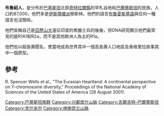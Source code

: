 '''布魯紹人'''，是分布於[[巴基斯坦|巴基斯坦]]北部[[奇特拉爾縣|奇特拉爾縣]]的罕札谷地和[[巴爾蒂斯坦|巴爾蒂斯坦]]的民族，人口約87,000，他們多是[[伊斯瑪儀派|伊斯瑪儀派]]穆斯林。他們的語言[[布魯夏斯基語|布魯夏斯基語]]與任何一種語言也沒關係。

他們宣稱自己是[[亞歷山大|亞歷山大]]遠征印度的希臘士兵的後裔，但DNA研究顯示他們最常見的是R1A1和R2a，而不是其他歐洲人為主的R1a。

他們也以超長壽聞名，使當地成為世界其中一個高長壽人口地區及香格里拉故事其中一個原型。

==參考==
R. Spencer Wells et al., "The Eurasian Heartland: A continental perspective on Y-chromosome diversity," Proceedings of the National Academy of Sciences of the United States of America (28 August 2001).

[[Category:巴基斯坦族群|Category:巴基斯坦族群]]
[[Category:兴都库什山脉|Category:兴都库什山脉]]
[[Category:吉爾吉特-巴爾蒂斯坦|Category:吉爾吉特-巴爾蒂斯坦]]
[[Category:克什米尔|Category:克什米尔]]
[[Category:喀喇昆仑山脉|Category:喀喇昆仑山脉]]
